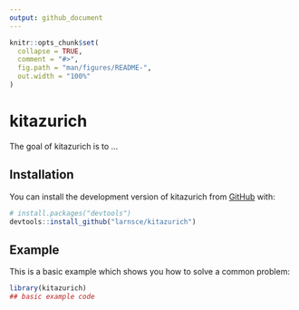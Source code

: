 ```yaml
---
output: github_document
---
```


<!-- README.md is generated from README.Rmd. Please edit that file -->

```r
knitr::opts_chunk$set(
  collapse = TRUE,
  comment = "#>",
  fig.path = "man/figures/README-",
  out.width = "100%"
)
```

# kitazurich

<!-- badges: start -->
<!-- badges: end -->

The goal of kitazurich is to ...

## Installation

You can install the development version of kitazurich from [GitHub](https://github.com/) with:

``` r
# install.packages("devtools")
devtools::install_github("larnsce/kitazurich")
```

## Example

This is a basic example which shows you how to solve a common problem:

```r
library(kitazurich)
## basic example code
```

